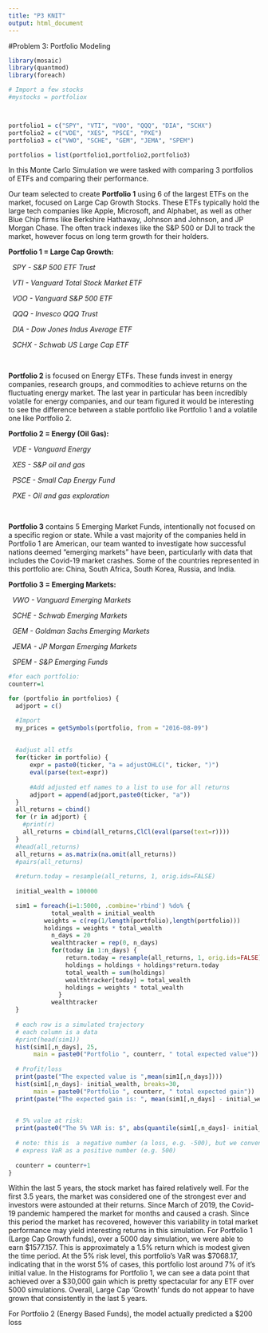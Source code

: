 ```yaml
---
title: "P3 KNIT"
output: html_document
---
```


#Problem 3: Portfolio Modeling

```r
library(mosaic)
library(quantmod)
library(foreach)

# Import a few stocks
#mystocks = portfoliox



portfolio1 = c("SPY", "VTI", "VOO", "QQQ", "DIA", "SCHX")
portfolio2 = c("VDE", "XES", "PSCE", "PXE")
portfolio3 = c("VWO", "SCHE", "GEM", "JEMA", "SPEM")

portfolios = list(portfolio1,portfolio2,portfolio3)
```


In this Monte Carlo Simulation we were tasked with comparing 3 portfolios of ETFs and comparing their performance. 

Our team selected to create **Portfolio 1** using 6 of the largest ETFs on the market, focused on Large Cap Growth Stocks. These ETFs typically hold the large tech companies like Apple, Microsoft, and Alphabet, as well as other Blue Chip firms like Berkshire Hathaway, Johnson and Johnson, and JP Morgan Chase. The often track indexes like the S&P 500 or DJI to track the market, however focus on long term growth for their holders. 

**Portfolio 1 = Large Cap Growth:**

&nbsp;
*SPY - S&P 500 ETF Trust*

&nbsp;
*VTI - Vanguard Total Stock Market ETF*

&nbsp;
*VOO - Vanguard S&P 500 ETF*

&nbsp;
*QQQ - Invesco QQQ Trust*

&nbsp;
*DIA - Dow Jones Indus Average ETF*

&nbsp;
*SCHX - Schwab US Large Cap ETF*

&nbsp;


**Portfolio 2** is focused on Energy ETFs. These funds invest in energy companies, research groups, and commodities to achieve returns on the fluctuating energy market. The last year in particular has been incredibly volatile for energy companies, and our team figured it would be interesting to see the difference between a stable portfolio like Portfolio 1 and a volatile one like Portfolio 2. 


**Portfolio 2 = Energy (Oil Gas):** 

&nbsp;
*VDE - Vanguard Energy*

&nbsp;
*XES - S&P oil and gas*

&nbsp;
*PSCE - Small Cap Energy Fund*

&nbsp;
*PXE - Oil and gas exploration*

&nbsp;


**Portfolio 3** contains 5 Emerging Market Funds, intentionally not focused on a specific region or state. While a vast majority of the companies held in Portfolio 1 are American, our team wanted to investigate how successful nations deemed "emerging markets" have been, particularly with data that includes the Covid-19 market crashes. Some of the countries represented in this portfolio are: China, South Africa, South Korea, Russia, and India. 

**Portfolio 3 = Emerging Markets:**

&nbsp;
*VWO - Vanguard Emerging Markets*

&nbsp;
*SCHE - Schwab Emerging Markets*

&nbsp;
*GEM - Goldman Sachs Emerging Markets*

&nbsp;
*JEMA - JP Morgan Emerging Markets*

&nbsp;
*SPEM - S&P Emerging Funds*

```r

#for each portfolio:
counterr=1

for (portfolio in portfolios) {
  adjport = c()

  #Import
  my_prices = getSymbols(portfolio, from = "2016-08-09")
  
  
  #adjust all etfs
  for(ticker in portfolio) {
	  expr = paste0(ticker, "a = adjustOHLC(", ticker, ")")
	  eval(parse(text=expr))
	  
	  #Add adjusted etf names to a list to use for all returns
	  adjport = append(adjport,paste0(ticker, "a"))
  }
  all_returns = cbind()
  for (r in adjport) {
    #print(r)
    all_returns = cbind(all_returns,ClCl(eval(parse(text=r))))
  }
  #head(all_returns)
  all_returns = as.matrix(na.omit(all_returns))
  #pairs(all_returns)
  
  #return.today = resample(all_returns, 1, orig.ids=FALSE)
  
  initial_wealth = 100000

  sim1 = foreach(i=1:5000, .combine='rbind') %do% {
	        total_wealth = initial_wealth
          weights = c(rep(1/length(portfolio),length(portfolio)))	
          holdings = weights * total_wealth
        	n_days = 20
        	wealthtracker = rep(0, n_days)
        	for(today in 1:n_days) {
        		return.today = resample(all_returns, 1, orig.ids=FALSE)
        		holdings = holdings + holdings*return.today
        		total_wealth = sum(holdings)
        		wealthtracker[today] = total_wealth
        		holdings = weights * total_wealth
        	  }
        	wealthtracker
  }
  
  # each row is a simulated trajectory
  # each column is a data
  #print(head(sim1))
  hist(sim1[,n_days], 25,
       main = paste0("Portfolio ", counterr, " total expected value"))
  
  # Profit/loss
  print(paste("The expected value is ",mean(sim1[,n_days])))
  hist(sim1[,n_days]- initial_wealth, breaks=30,
       main = paste0("Portfolio ", counterr, " total expected gain"))
  print(paste("The expected gain is: ", mean(sim1[,n_days] - initial_wealth)))
  

  # 5% value at risk:
  print(paste0("The 5% VAR is: $", abs(quantile(sim1[,n_days]- initial_wealth, prob=0.05))))
  
  # note: this is  a negative number (a loss, e.g. -500), but we conventionally
  # express VaR as a positive number (e.g. 500)
  
  counterr = counterr+1
}  
```

Within the last 5 years, the stock market has faired relatively well. For the first 3.5 years, the market was considered one of the strongest ever and investors were astounded at their returns. Since March of 2019, the Covid-19 pandemic hampered the market for months and caused a crash. Since this period the market has recovered, however this variability in total market performance may yield interesting returns in this simulation. 
For Portfolio 1 (Large Cap Growth funds), over a 5000 day simulation, we were able to earn \$1577.157. This is approximately a 1.5% return which is modest given the time period. At the 5% risk level, this portfolio's VaR was \$7068.17, indicating that in the worst 5% of cases, this portfolio lost around 7% of it's initial value. In the Histograms for Portfolio 1, we can see a data point that achieved over a $30,000 gain which is pretty spectacular for any ETF over 5000 simulations. Overall, Large Cap 'Growth' funds do not appear to have grown that consistently in the last 5 years. 

For Portfolio 2 (Energy Based Funds), the model actually predicted a \$200 loss 
  